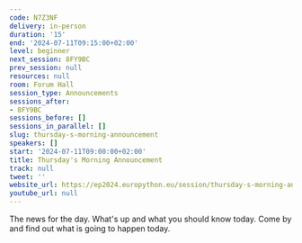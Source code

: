 ```yaml
---
code: N7Z3NF
delivery: in-person
duration: '15'
end: '2024-07-11T09:15:00+02:00'
level: beginner
next_session: 8FY9BC
prev_session: null
resources: null
room: Forum Hall
session_type: Announcements
sessions_after:
- 8FY9BC
sessions_before: []
sessions_in_parallel: []
slug: thursday-s-morning-announcement
speakers: []
start: '2024-07-11T09:00:00+02:00'
title: Thursday's Morning Announcement
track: null
tweet: ''
website_url: https://ep2024.europython.eu/session/thursday-s-morning-announcement
youtube_url: null
---
```


The news for the day. What's up and what you should know today. Come by and find out what is going to happen today.
